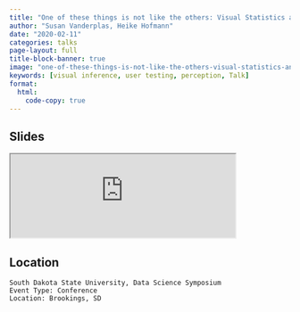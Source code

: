 ```yaml
---
title: "One of these things is not like the others: Visual Statistics and Testing in Statistical Graphics"
author: "Susan Vanderplas, Heike Hofmann"
date: "2020-02-11"
categories: talks
page-layout: full
title-block-banner: true
image: "one-of-these-things-is-not-like-the-others-visual-statistics-and-testing-in-statistical-graphics.png"
keywords: [visual inference, user testing, perception, Talk]
format:
  html:
    code-copy: true
---
```

 
## Slides

<iframe src='https://srvanderplas.github.io/2020-Presentations/02-SDSU/' height='auto' width='80%'>
                        </iframe>
## Location

    South Dakota State University, Data Science Symposium
    Event Type: Conference
    Location: Brookings, SD
